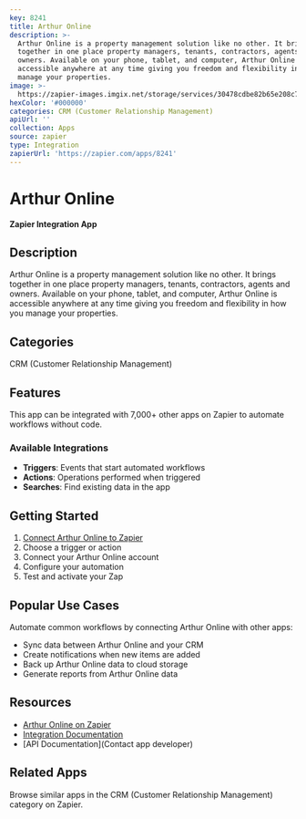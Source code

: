 ```yaml
---
key: 8241
title: Arthur Online
description: >-
  Arthur Online is a property management solution like no other. It brings
  together in one place property managers, tenants, contractors, agents and
  owners. Available on your phone, tablet, and computer, Arthur Online is
  accessible anywhere at any time giving you freedom and flexibility in how you
  manage your properties.
image: >-
  https://zapier-images.imgix.net/storage/services/30478cdbe82b65e208c78b3c5cf8f18a.png?auto=format%2Ccompress&ixlib=python-3.0.0&q=50
hexColor: '#000000'
categories: CRM (Customer Relationship Management)
apiUrl: ''
collection: Apps
source: zapier
type: Integration
zapierUrl: 'https://zapier.com/apps/8241'
---
```

# Arthur Online

**Zapier Integration App**

## Description

Arthur Online is a property management solution like no other. It brings together in one place property managers, tenants, contractors, agents and owners. Available on your phone, tablet, and computer, Arthur Online is accessible anywhere at any time giving you freedom and flexibility in how you manage your properties.

## Categories

CRM (Customer Relationship Management)

## Features

This app can be integrated with 7,000+ other apps on Zapier to automate workflows without code.

### Available Integrations

- **Triggers**: Events that start automated workflows
- **Actions**: Operations performed when triggered
- **Searches**: Find existing data in the app

## Getting Started

1. [Connect Arthur Online to Zapier](https://zapier.com/apps/8241)
2. Choose a trigger or action
3. Connect your Arthur Online account
4. Configure your automation
5. Test and activate your Zap

## Popular Use Cases

Automate common workflows by connecting Arthur Online with other apps:

- Sync data between Arthur Online and your CRM
- Create notifications when new items are added
- Back up Arthur Online data to cloud storage
- Generate reports from Arthur Online data

## Resources

- [Arthur Online on Zapier](https://zapier.com/apps/8241)
- [Integration Documentation](https://zapier.com/apps/8241/integrations)
- [API Documentation](Contact app developer)

## Related Apps

Browse similar apps in the CRM (Customer Relationship Management) category on Zapier.
